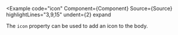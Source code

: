 
<Example
  code="icon"
  Component={Component}
  Source={Source}
  highlightLines="3,9,15"
  undent={2}
  expand
>
  The `icon` property can be used to add an icon to the body.
</Example>

